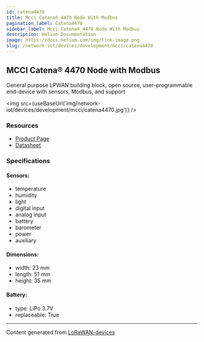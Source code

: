 ```yaml
---
id: catena4470
title: Mcci Catena® 4470 Node With Modbus
pagination_label: Catena4470
sidebar_label: Mcci Catena® 4470 Node With Modbus
description: Helium Documentation
image: https://docs.helium.com/img/link-image.png
slug: /network-iot/devices/development/mcci/catena4470
---
```



<LegacyContentBanner />

## MCCI Catena® 4470 Node with Modbus

General purpose LPWAN building block, open source, user-programmable end-device with sensors,
Modbus, and support

<img src={useBaseUrl('img/network-iot/devices/development/mcci/catena4470.jpg')} />

### Resources

- [Product Page](https://mcci.io/Catena4470)
- [Datasheet](https://cdn.shopify.com/s/files/1/0873/5104/files/Catena4470-Datasheet.pdf?v=1610942439)

### Specifications

#### Sensors:

- temperature
- humidity
- light
- digital input
- analog input
- battery
- barometer
- power
- auxiliary

#### Dimensions:

- width: 23 mm
- length: 51 mm
- height: 35 mm

#### Battery:

- type: LiPo 3.7V
- replaceable: True

---

Content generated from [LoRaWAN-devices](https://github.com/TheThingsNetwork/lorawan-devices)
